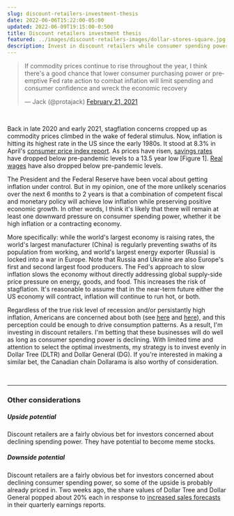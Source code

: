 ```yaml
---
slug: discount-retailers-investment-thesis
date: 2022-06-06T15:22:00-05:00
updated: 2022-06-09T19:15:00-0:500
title: Discount retailers investment thesis
featured: ../images/discount-retailers-images/dollar-stores-square.jpg
description: Invest in discount retailers while consumer spending power declines.
---
```



<div className="d-flex flex-column align-items-center">
  <blockquote className="twitter-tweet">
    <p lang="en" dir="ltr">
      If commodity prices continue to rise throughout the year, I think
      there&#39;s a good chance that lower consumer purchasing power or
      preemptive Fed rate action to combat inflation will limit spending and
      consumer confidence and wreck the economic recovery
    </p>
    &mdash; Jack (@protajack) <a href="https://twitter.com/protajack/status/1363537313243025409?ref_src=twsrc%5Etfw">February 21, 2021</a>
  </blockquote>
</div>

<br />

Back in late 2020 and early 2021, stagflation concerns cropped up as commodity prices climbed in the wake of federal stimulus.
Now, inflation is hitting its highest rate in the US since the early 1980s.
It stood at 8.3% in April's [consumer price index report](https://www.bls.gov/news.release/archives/cpi_05112022.htm).
As prices have risen, [savings rates](https://fred.stlouisfed.org/series/PSAVERT) have dropped below pre-pandemic levels to a 13.5 year low [Figure 1].
[Real wages](https://fred.stlouisfed.org/series/LES1252881600Q#0) have also dropped below pre-pandemic levels.

<MdxImage
  fileName="personal-savings-rate.png"
  alt="Personal savings rates over time in the US"
  caption="Figure 1: Personal savings rates over time in the US. The April 2022 savings rate stood at 4.4%, its lowest since September 2008."
/>

The President and the Federal Reserve have been vocal about getting inflation under control.
But in my opinion, one of the more unlikely scenarios over the next 6 months to 2 years is that a combination of competent fiscal and monetary policy will achieve low inflation while preserving positive economic growth.
In other words, I think it's likely that there will remain at least one downward pressure on consumer spending power, whether it be high inflation or a contracting economy.

More specifically: while the world's largest economy is raising rates, the world's largest manufacturer (China) is regularly preventing swaths of its population from working, and world's largest energy exporter (Russia) is locked into a war in Europe.
Note that Russia and Ukraine are also Europe's first and second largest food producers.
The Fed's approach to slow inflation slows the economy without directly addressing global supply-side price pressure on energy, goods, and food.
This increases the risk of stagflation. It's reasonable to assume that in the near-term future either the US economy will contract, inflation will continue to run hot, or both.

Regardless of the true risk level of recession and/or persistantly high inflation, Americans are concerned about both (see [here](https://apnews.com/press-release/business-wire/inflation-economy-economic-outlook-422640693dc041a6bb8c09758087d6c2) and [here](https://abcnews.go.com/Politics/economic-issues-top-publics-agenda-poll/story?id=85183412)), and this perception could be enough to drive consumption patterns.
As a result, I'm investing in discount retailers.
I'm betting that these businesses will do well as long as consumer spending power is declining.
With limited time and attention to select the optimal investments, my strategy is to invest evenly in Dollar Tree (DLTR) and Dollar General (DG).
If you're interested in making a similar bet, the Canadian chain Dollarama is also worthy of consideration.

<br />

---

### Other considerations

##### Upside potential

Discount retailers are a fairly obvious bet for investors concerned about declining spending power. They have potential to become meme stocks.

##### Downside potential

Discount retailers are a fairly obvious bet for investors concerned about declining consumer spending power, so some of the upside is probably already priced in. Two weeks ago, the share values of Dollar Tree and Dollar General popped about 20% each in response to [increased sales forecasts](https://www.reuters.com/business/retail-consumer/dollar-general-raises-annual-sales-forecast-2022-05-26) in their quarterly earnings reports.
